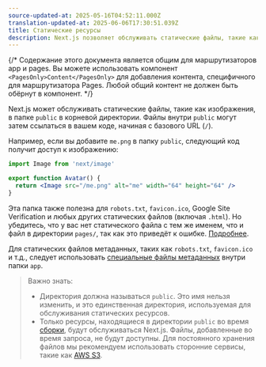 ```yaml
---
source-updated-at: 2025-05-16T04:52:11.000Z
translation-updated-at: 2025-06-06T17:30:51.039Z
title: Статические ресурсы
description: Next.js позволяет обслуживать статические файлы, такие как изображения, в директории public. Здесь вы можете узнать, как это работает.
---
```


{/* Содержание этого документа является общим для маршрутизаторов app и pages. Вы можете использовать компонент `<PagesOnly>Content</PagesOnly>` для добавления контента, специфичного для маршрутизатора Pages. Любой общий контент не должен быть обёрнут в компонент. */}

Next.js может обслуживать статические файлы, такие как изображения, в папке `public` в корневой директории. Файлы внутри `public` могут затем ссылаться в вашем коде, начиная с базового URL (`/`).

Например, если вы добавите `me.png` в папку `public`, следующий код получит доступ к изображению:

```jsx filename="Avatar.js"
import Image from 'next/image'

export function Avatar() {
  return <Image src="/me.png" alt="me" width="64" height="64" />
}
```

<PagesOnly>

Эта папка также полезна для `robots.txt`, `favicon.ico`, Google Site Verification и любых других статических файлов (включая `.html`). Но убедитесь, что у вас нет статического файла с тем же именем, что и файл в директории `pages/`, так как это приведёт к ошибке. [Подробнее](/docs/messages/conflicting-public-file-page).

</PagesOnly>

<AppOnly>

Для статических файлов метаданных, таких как `robots.txt`, `favicon.ico` и т.д., следует использовать [специальные файлы метаданных](/docs/app/api-reference/file-conventions/metadata) внутри папки `app`.

</AppOnly>

> Важно знать:
> 
> - Директория должна называться `public`. Это имя нельзя изменить, и это единственная директория, используемая для обслуживания статических ресурсов.
> - Только ресурсы, находящиеся в директории `public` во время [сборки](/docs/app/api-reference/next-cli#build), будут обслуживаться Next.js. Файлы, добавленные во время запроса, не будут доступны. Для постоянного хранения файлов мы рекомендуем использовать сторонние сервисы, такие как [AWS S3](https://aws.amazon.com/s3/).
